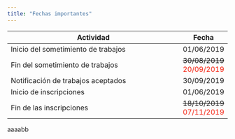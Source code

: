 ```yaml
---
title: "Fechas importantes"
---
```


| Actividad                                                          | Fecha      |
|--------------------------------------------------------------------|------------|
| Inicio del sometimiento de trabajos                                | 01/06/2019 |
| Fin del sometimiento de trabajos                                   | <strike>30/08/2019</strike>  <font color="#F41C0A">20/09/2019</font> |
| Notificación de trabajos aceptados                                 | 30/09/2019 |
| Inicio de inscripciones                                            | 01/06/2019 |
| Fin de las inscripciones                                           | <strike>18/10/2019</strike> <font color="#F41C0A">07/11/2019</font> |

aaaabb